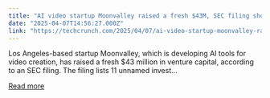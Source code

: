 ```yaml
---
title: "AI video startup Moonvalley raised a fresh $43M, SEC filing shows"
date: "2025-04-07T14:56:27.000Z"
link: "https://techcrunch.com/2025/04/07/ai-video-startup-moonvalley-raised-a-fresh-43m-sec-filing-shows/"
---
```


Los Angeles-based startup Moonvalley, which is developing AI tools for video creation, has raised a fresh $43 million in venture capital, according to an SEC filing. The filing lists 11 unnamed invest...

[Read more](https://techcrunch.com/2025/04/07/ai-video-startup-moonvalley-raised-a-fresh-43m-sec-filing-shows/)
